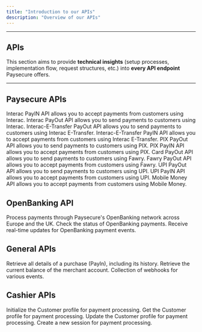```yaml
---
title: "Introduction to our APIs"
description: "Overview of our APIs"
---
```



---

## APIs

This section aims to provide **technical insights** (setup processes, implementation flow, request structures, etc.) into **every API endpoint** Paysecure offers.

---

## Paysecure APIs

<CardGroup cols={3}>
  <Card title="Interac PayIN API" href="/api-reference/interac/pay-in">
    Interac PayIN API allows you to accept payments from customers using Interac.
  </Card>
  <Card title="Interac PayOut API" href="/api-reference/interac/pay-out">
    Interac PayOut API allows you to send payments to customers using Interac.
  </Card>
  <Card title="Interac-E-Transfer PayOut API" href="/api-reference/interac-e-transfer/pay-out">
    Interac-E-Transfer PayOut API allows you to send payments to customers using Interac E-Transfer.
  </Card>
  <Card title="Interac-E-Transfer PayIN API" href="/api-reference/interac-e-transfer/pay-in">
    Interac-E-Transfer PayIN API allows you to accept payments from customers using Interac E-Transfer.
  </Card>
  <Card title="PIX PayOut API" href="/api-reference/pix/pay-out">
    PIX PayOut API allows you to send payments to customers using PIX.
  </Card>
  <Card title="PIX PayIN API" href="/api-reference/pix/pay-in">
    PIX PayIN API allows you to accept payments from customers using PIX.
  </Card>
  <Card title="Fawry-PayIN" href="/api-reference/fawry-pay/pay-in">
    Card PayOut API allows you to send payments to customers using Fawry.
  </Card>
  <Card title="Fawry-PayOut API" href="/api-reference/fawry-pay/pay-out">
    Fawry PayOut API allows you to accept payments from customers using Fawry.
  </Card>
  <Card title="UPI PayOut" href="/api-reference/upi/pay-out">
    UPI PayOut API allows you to send payments to customers using UPI.
  </Card>
  <Card title="UPI PayIN" href="/api-reference/upi/pay-in">
    UPI PayIN API allows you to accept payments from customers using UPI.
  </Card>
  <Card title="Mobile Money API" href="/api-reference/mobile-money/pay-out">
    Mobile Money API allows you to accept payments from customers using Mobile Money.
  </Card>
</CardGroup>

## OpenBanking API

<CardGroup cols={3}>
  <Card title="OpenBanking API" href="/api-reference/openbanking/openbanking-api">
    Process payments through Paysecure's OpenBanking network across Europe and the UK.
  </Card>
  <Card title="Get Status" href="/api-reference/openbanking/get-status">
    Check the status of OpenBanking payments.
  </Card>
  <Card title="Webhooks" href="/api-reference/openbanking/webhooks">
    Receive real-time updates for OpenBanking payment events.
  </Card>
</CardGroup>

## General APIs

<CardGroup cols={3}>
  <Card title="Get Status API" href="/api-reference/get-status-api/get-status-api">
    Retrieve all details of a purchase (PayIn), including its history.
  </Card>
  <Card
    title="Get Balance API"
    href="/api-reference/get-balance-api/documentation"
  >
    Retrieve the current balance of the merchant account.
  </Card>
  <Card title="Webhooks" href="/api-reference/webhooks">
    Collection of webhooks for various events.
  </Card>
</CardGroup>

## Cashier APIs

<CardGroup cols={3}>
  <Card title="Post createCustomer" href="/api-reference/cashier/post-customer/index">
      Initialize the Customer profile for payment processing.
  </Card>
  <Card title="Get Customer" href="/api-reference/cashier/get-customer/index">
      Get the Customer profile for payment processing.
  </Card>
  <Card title="Patch Customer" href="/api-reference/cashier/patch-customer/index">
    Update the Customer profile for payment processing.
  </Card>
  <Card title="Post createSession" href="/api-reference/cashier/post-create-session/index">
    Create a new session for payment processing.
  </Card>
</CardGroup>